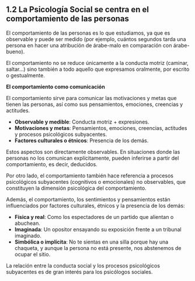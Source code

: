 ## 1.2 La Psicología Social se centra en el comportamiento de las personas {.unnumbered  #subtema1_2}

El comportamiento de las personas es lo que estudiamos, ya que es observable y puede ser medido (por ejemplo, cuántos segundos tarda una persona en hacer una atribución de árabe\-malo en comparación con árabe\-bueno).


El comportamiento no se reduce únicamente a la conducta motriz (caminar, saltar…) sino también a todo aquello que expresamos oralmente, por escrito o gestualmente.

**El comportamiento como comunicación**

El comportamiento sirve para comunicar las motivaciones y metas que tienen las personas, así como sus pensamientos, emociones, creencias y actitudes.

- **Observable y medible**: Conducta motriz + expresiones.
- **Motivaciones y metas**: Pensamientos, emociones, creencias, actitudes y procesos psicológicos subyacentes.
- **Factores culturales o étnicos**: Presencia de los demás.

Estos aspectos son directamente observables. En situaciones donde las personas no los comunican explícitamente, pueden inferirse a partir del comportamiento, es decir, deducidos.

Por otro lado, el comportamiento también hace referencia a procesos psicológicos subyacentes (cognitivos o emocionales) no observables, que constituyen la dimensión psicológica del comportamiento.

Además, el comportamiento, los sentimientos y pensamientos están influenciados por factores culturales, étnicos y la presencia de los demás:

- **Física y real**: Como los espectadores de un partido que alientan o abuchean.
- **Imaginada**: Un opositor ensayando su exposición frente a un tribunal imaginado.
- **Simbólica o implícita**: No te sientas en una silla porque hay una chaqueta, y aunque la persona no está presente, nos abstenemos de ocupar el sitio.

La relación entre la conducta social y los procesos psicológicos subyacentes es de gran interés para los psicólogos sociales.
